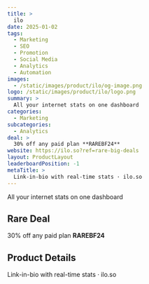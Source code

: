 ```yaml
---
title: >
  ilo
date: 2025-01-02
tags:
  - Marketing
  - SEO
  - Promotion
  - Social Media
  - Analytics
  - Automation
images:
  - /static/images/product/ilo/og-image.png
logo: /static/images/product/ilo/logo.png
summary: >
  All your internet stats on one dashboard
categories:
  - Marketing
subcategories:
  - Analytics
deal: >
  30% off any paid plan **RAREBF24**
website: https://ilo.so?ref=rare-big-deals
layout: ProductLayout
leaderboardPosition: -1
metaTitle: >
  Link-in-bio with real-time stats · ilo.so
---
```

All your internet stats on one dashboard

## Rare Deal

30% off any paid plan **RAREBF24**

## Product Details

Link-in-bio with real-time stats · ilo.so


